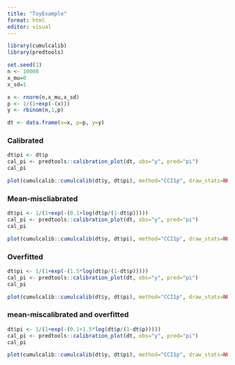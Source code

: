 ```yaml
---
title: "ToyExample"
format: html
editor: visual
---
```


```r
library(cumulcalib)
library(predtools)
```

```r
set.seed(1)
n <- 10000
x_mu=0
x_sd=1

x <- rnorm(n,x_mu,x_sd)
p <- 1/(1+exp(-(x)))
y <- rbinom(n,1,p)

dt <- data.frame(x=x, p=p, y=y)

```

### Calibrated

```r
dt$pi <- dt$p
cal_pi <- predtools::calibration_plot(dt, obs="y", pred="pi")
cal_pi

plot(cumulcalib::cumulcalib(dt$y, dt$pi), method="CCI1p", draw_stats=NULL)
```

### Mean-miscliabrated

```r
dt$pi <- 1/(1+exp(-(0.1+log(dt$p/(1-dt$p)))))
cal_pi <- predtools::calibration_plot(dt, obs="y", pred="pi")
cal_pi

plot(cumulcalib::cumulcalib(dt$y, dt$pi), method="CCI1p", draw_stats=NULL)
```

### Overfitted

```r
dt$pi <- 1/(1+exp(-(1.5*log(dt$p/(1-dt$p)))))
cal_pi <- predtools::calibration_plot(dt, obs="y", pred="pi")
cal_pi

plot(cumulcalib::cumulcalib(dt$y, dt$pi), method="CCI1p", draw_stats=NULL) 
```

### mean-miscalibrated and overfitted

```r
dt$pi <- 1/(1+exp(-(0.1+1.5*log(dt$p/(1-dt$p)))))
cal_pi <- predtools::calibration_plot(dt, obs="y", pred="pi")
cal_pi

plot(cumulcalib::cumulcalib(dt$y, dt$pi), method="CCI1p", draw_stats=NULL) 
```
